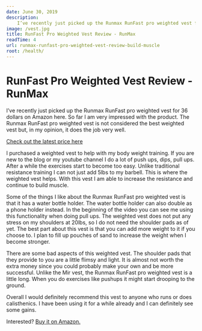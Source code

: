 ```yaml
---
date: June 30, 2019
description:
    I’ve recently just picked up the Runmax RunFast pro weighted vest for 36 dollars on Amazon here. So far I am very impressed with the product. The Runmax RunFast pro weighted vest is not considered the best weighted vest but, in my opinion, it does the job very well.
image: /vest.jpg
title: RunFast Pro Weighted Vest Review - RunMax
readTime: 4
url: runmax-runfast-pro-weighted-vest-review-build-muscle
root: /health/
---
```



# RunFast Pro Weighted Vest Review - RunMax

I’ve recently just picked up the Runmax RunFast pro weighted vest for 36 dollars on Amazon here. So far I am very impressed with the product. The Runmax RunFast pro weighted vest is not considered the best weighted vest but, in my opinion, it does the job very well.

[Check out the latest price here](https://amzn.to/2xjBy3F)

I purchased a weighted vest to help with my body weight training. If you are new to the blog or my youtube channel I do a lot of push ups, dips, pull ups. After a while the exercises start to become too easy. Unlike traditional resistance training I can not just add 5lbs to my barbell. This is where the weighted vest helps. With this vest I am able to increase the resistance and continue to build muscle.

Some of the things I like about the Runmax RunFast pro weighted vest is that it has a water bottle holder. The water bottle holder can also double as a phone holder instead. In the beginning of the video you can see me using this functionality when doing pull ups. The weighted vest does not put any stress on my shoulders at 20lbs, so I do not need the shoulder pads as of yet. The best part about this vest is that you can add more weight to it if you choose to. I plan to fill up pouches of sand to increase the weight when I become stronger.

There are some bad aspects of this weighted vest. The shoulder pads that they provide to you are a little flimsy and light. It is almost not worth the extra money since you could probably make your own and be more successful. Unlike the Mir vest, the Runmax RunFast pro weighted vest is a little long. When you do exercises like pushups it might start drooping to the ground.

Overall I would definitely recommend this vest to anyone who runs or does calisthenics. I have been using it for a while already and I can definitely see some gains.

Interested? [Buy it on Amazon.](https://amzn.to/2xjBy3F)

